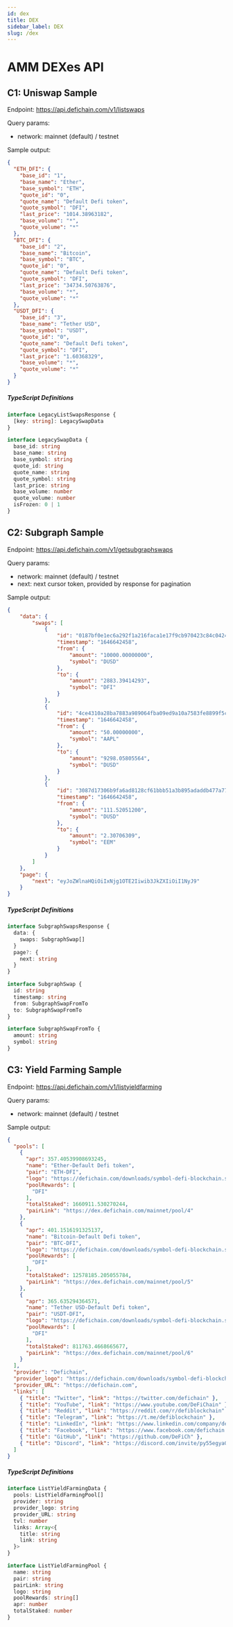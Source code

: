 ```yaml
---
id: dex
title: DEX
sidebar_label: DEX
slug: /dex
---
```


# AMM DEXes API

## C1: Uniswap Sample

Endpoint: https://api.defichain.com/v1/listswaps

Query params:

* network: mainnet (default) / testnet

Sample output:
```json
{
  "ETH_DFI": {
    "base_id": "1",
    "base_name": "Ether",
    "base_symbol": "ETH",
    "quote_id": "0",
    "quote_name": "Default Defi token",
    "quote_symbol": "DFI",
    "last_price": "1014.38963182",
    "base_volume": "*",
    "quote_volume": "*"
  },
  "BTC_DFI": {
    "base_id": "2",
    "base_name": "Bitcoin",
    "base_symbol": "BTC",
    "quote_id": "0",
    "quote_name": "Default Defi token",
    "quote_symbol": "DFI",
    "last_price": "34734.50763876",
    "base_volume": "*",
    "quote_volume": "*"
  },
  "USDT_DFI": {
    "base_id": "3",
    "base_name": "Tether USD",
    "base_symbol": "USDT",
    "quote_id": "0",
    "quote_name": "Default Defi token",
    "quote_symbol": "DFI",
    "last_price": "1.60368329",
    "base_volume": "*",
    "quote_volume": "*"
  }
}
```

##### TypeScript Definitions

```typescript
interface LegacyListSwapsResponse {
  [key: string]: LegacySwapData
}

interface LegacySwapData {
  base_id: string
  base_name: string
  base_symbol: string
  quote_id: string
  quote_name: string
  quote_symbol: string
  last_price: string
  base_volume: number
  quote_volume: number
  isFrozen: 0 | 1
}
```

## C2: Subgraph Sample

Endpoint: https://api.defichain.com/v1/getsubgraphswaps

Query params:

* network: mainnet (default) / testnet
* next: next cursor token, provided by response for pagination

Sample output:
```json
{
    "data": {
        "swaps": [
            {
                "id": "0187bf0e1ec6a292f1a216faca1e17f9cb970423c84c0424ac4f370124e64716",
                "timestamp": "1646642458",
                "from": {
                    "amount": "10000.00000000",
                    "symbol": "DUSD"
                },
                "to": {
                    "amount": "2883.39414293",
                    "symbol": "DFI"
                }
            },
            {
                "id": "4ce4310a28ba7883a989064fba09ed9a10a7583fe8899f5cacbdac6b893bb914",
                "timestamp": "1646642458",
                "from": {
                    "amount": "50.00000000",
                    "symbol": "AAPL"
                },
                "to": {
                    "amount": "9298.05805564",
                    "symbol": "DUSD"
                }
            },
            {
                "id": "3087d17306b9fa6ad8128cf61bbb51a3b895adaddb477a7771d94256a838ed3c",
                "timestamp": "1646642458",
                "from": {
                    "amount": "111.52051200",
                    "symbol": "DUSD"
                },
                "to": {
                    "amount": "2.30706309",
                    "symbol": "EEM"
                }
            }
        ]
    },
    "page": {
        "next": "eyJoZWlnaHQiOiIxNjg1OTE2Iiwib3JkZXIiOiI1NyJ9"
    }
}
```

##### TypeScript Definitions

```typescript
interface SubgraphSwapsResponse {
  data: {
    swaps: SubgraphSwap[]
  }
  page?: {
    next: string
  }
}

interface SubgraphSwap {
  id: string
  timestamp: string
  from: SubgraphSwapFromTo
  to: SubgraphSwapFromTo
}

interface SubgraphSwapFromTo {
  amount: string
  symbol: string
}
```

## C3: Yield Farming Sample

Endpoint: https://api.defichain.com/v1/listyieldfarming

Query params:
* network: mainnet (default) / testnet

Sample output:
```json
{
  "pools": [
    {
      "apr": 357.40539908693245,
      "name": "Ether-Default Defi token",
      "pair": "ETH-DFI",
      "logo": "https://defichain.com/downloads/symbol-defi-blockchain.svg",
      "poolRewards": [
        "DFI"
      ],
      "totalStaked": 1660911.530270244,
      "pairLink": "https://dex.defichain.com/mainnet/pool/4"
    },
    {
      "apr": 401.1516191325137,
      "name": "Bitcoin-Default Defi token",
      "pair": "BTC-DFI",
      "logo": "https://defichain.com/downloads/symbol-defi-blockchain.svg",
      "poolRewards": [
        "DFI"
      ],
      "totalStaked": 12578185.205055784,
      "pairLink": "https://dex.defichain.com/mainnet/pool/5"
    },
    {
      "apr": 365.635294364571,
      "name": "Tether USD-Default Defi token",
      "pair": "USDT-DFI",
      "logo": "https://defichain.com/downloads/symbol-defi-blockchain.svg",
      "poolRewards": [
        "DFI"
      ],
      "totalStaked": 811763.4668665677,
      "pairLink": "https://dex.defichain.com/mainnet/pool/6"
    }
  ],
  "provider": "Defichain",
  "provider_logo": "https://defichain.com/downloads/symbol-defi-blockchain.svg",
  "provider_URL": "https://defichain.com",
  "links": [
    { "title": "Twitter", "link": "https://twitter.com/defichain" },
    { "title": "YouTube", "link": "https://www.youtube.com/DeFiChain" },
    { "title": "Reddit", "link": "https://reddit.com/r/defiblockchain" },
    { "title": "Telegram", "link": "https://t.me/defiblockchain" },
    { "title": "LinkedIn", "link": "https://www.linkedin.com/company/defichain" },
    { "title": "Facebook", "link": "https://www.facebook.com/defichain.official" },
    { "title": "GitHub", "link": "https://github.com/DeFiCh" },
    { "title": "Discord", "link": "https://discord.com/invite/py55egyaGy" }
  ]
}
```

##### TypeScript Definitions

```typescript
interface ListYieldFarmingData {
  pools: ListYieldFarmingPool[]
  provider: string
  provider_logo: string
  provider_URL: string
  tvl: number
  links: Array<{
    title: string
    link: string
  }>
}

interface ListYieldFarmingPool {
  name: string
  pair: string
  pairLink: string
  logo: string
  poolRewards: string[]
  apr: number
  totalStaked: number
}
```
